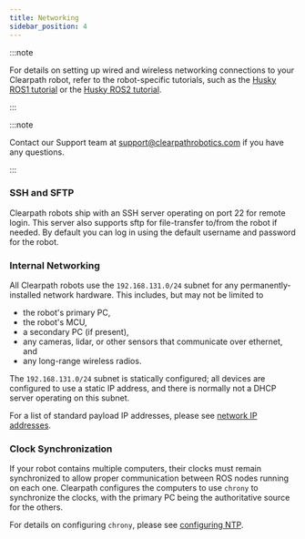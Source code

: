 ```yaml
---
title: Networking
sidebar_position: 4
---
```


:::note

For details on setting up wired and wireless networking connections to your Clearpath
robot, refer to the robot-specific tutorials, such as the
[Husky ROS1 tutorial](/docs/robots/outdoor_robots/husky/tutorials_husky/tutorials_husky_ros1#husky-networking) or the
[Husky ROS2 tutorial](/docs/robots/outdoor_robots/husky/tutorials_husky/tutorials_husky_ros2#husky-networking).

:::

:::note

Contact our Support team at support@clearpathrobotics.com if you have any questions.

:::

### SSH and SFTP

Clearpath robots ship with an SSH server operating on port 22 for remote login. This server also supports sftp for
file-transfer to/from the robot if needed. By default you can log in using the default username and password for the
robot.

### Internal Networking

All Clearpath robots use the `192.168.131.0/24` subnet for any permanently-installed network hardware. This includes,
but may not be limited to

- the robot's primary PC,
- the robot's MCU,
- a secondary PC (if present),
- any cameras, lidar, or other sensors that communicate over ethernet, and
- any long-range wireless radios.

The `192.168.131.0/24` subnet is statically configured; all devices are configured to use a static IP address, and
there is normally not a DHCP server operating on this subnet.

For a list of standard payload IP addresses, please see [network IP addresses](/docs/tools/network_ip_addresses).

### Clock Synchronization

If your robot contains multiple computers, their clocks must remain synchronized to allow proper communication between
ROS nodes running on each one. Clearpath configures the computers to use `chrony` to synchronize the clocks, with the
primary PC being the authoritative source for the others.

For details on configuring `chrony`, please see [configuring NTP](/docs/tools/ntp).
